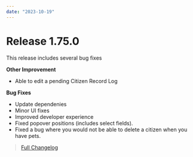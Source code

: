 ```yaml
---
date: "2023-10-19"
---
```


# Release 1.75.0

This release includes several bug fixes

**Other Improvement**

- Able to edit a pending Citizen Record Log

**Bug Fixes**

- Update dependenies
- Minor UI fixes
- Improved developer experience
- Fixed popover positions (includes select fields).
- Fixed a bug where you would not be able to delete a citizen when you have pets.

> [Full Changelog](https://github.com/SnailyCAD/snaily-cadv4/releases/tag/1.75.0)
